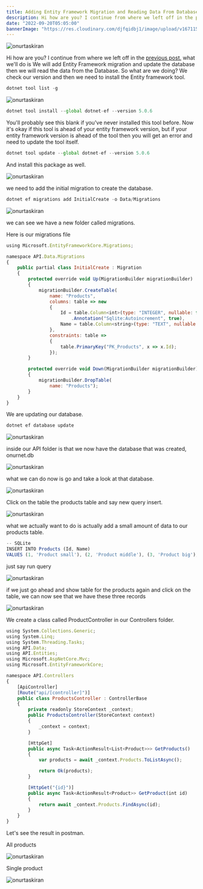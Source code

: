 ```yaml
---
title: Adding Entity Framework Migration and Reading Data From Database in Api
description: Hi how are you? I continue from where we left off in the previous post. what we'll do is We will add Entity Framework migration and update
date: "2022-09-20T05:05:00"
bannerImage: "https://res.cloudinary.com/djfqidbj1/image/upload/v1671158214/fdjaa8fpnoi4uhpnkico.jpg"
---
```


<img className="w-full rounded-xl" src="https://res.cloudinary.com/djfqidbj1/image/upload/v1671158214/fdjaa8fpnoi4uhpnkico.jpg" alt="onurtaskiran" />

Hi how are you? I continue from where we left off in the <a href="/posts/setting-up-entity-framework-and-adding-a-connection-string">previous post.</a> what we'll do is We will add Entity Framework migration and update the database then we will read the data from the Database. So what are we doing?  We check our version and then we need to install the Entity framework tool.

```javascript
dotnet tool list -g
```
<img className="w-full " src="https://res.cloudinary.com/djfqidbj1/image/upload/v1704652374/x8ue1txhnisjvsc0zsiu.jpg" alt="onurtaskiran" />

```javascript
dotnet tool install --global dotnet-ef --version 5.0.6
```
You'll probably see this blank if you've never installed this tool before. Now it's okay if this tool is ahead of your entity framework version, but if your entity framework version is ahead of the tool then you will get an error and need to update the tool itself.

```javascript
dotnet tool update --global dotnet-ef --version 5.0.6 
```

And install this package as well.

<img className="w-full " src="https://res.cloudinary.com/djfqidbj1/image/upload/v1704652374/vxqzmt7odhtaawxij12x.jpg" alt="onurtaskiran" />

we need to add the initial migration to create the database.

```javascript
dotnet ef migrations add InitialCreate -o Data/Migrations
```
<img className="w-full " src="https://res.cloudinary.com/djfqidbj1/image/upload/v1704652373/k55rkli8faac9aoshm7m.jpg" alt="onurtaskiran" />

we can see we have a new folder called migrations.

Here is our migrations file

```javascript
using Microsoft.EntityFrameworkCore.Migrations;

namespace API.Data.Migrations
{
    public partial class InitialCreate : Migration
    {
        protected override void Up(MigrationBuilder migrationBuilder)
        {
            migrationBuilder.CreateTable(
                name: "Products",
                columns: table => new
                {
                    Id = table.Column<int>(type: "INTEGER", nullable: false)
                        .Annotation("Sqlite:Autoincrement", true),
                    Name = table.Column<string>(type: "TEXT", nullable: true)
                },
                constraints: table =>
                {
                    table.PrimaryKey("PK_Products", x => x.Id);
                });
        }

        protected override void Down(MigrationBuilder migrationBuilder)
        {
            migrationBuilder.DropTable(
                name: "Products");
        }
    }
}
```

We are updating our database.

```javascript
dotnet ef database update
```

<img className="w-full " src="https://res.cloudinary.com/djfqidbj1/image/upload/v1704652373/rb2dodpg1yrpo8yycdhm.jpg" alt="onurtaskiran" />

inside our API folder is that we now have the database that was created, onurnet.db

<img className="w-full " src="https://res.cloudinary.com/djfqidbj1/image/upload/v1704652374/ahdkhg9u2omec2omaggg.jpg" alt="onurtaskiran" />


what we can do now is go and take a look at that database.

<img className="w-full " src="https://res.cloudinary.com/djfqidbj1/image/upload/v1704652374/aizfiabt5c24z8vt6ynw.jpg" alt="onurtaskiran" />


Click on the table the products table and say new query insert.

<img className="w-full " src="https://res.cloudinary.com/djfqidbj1/image/upload/v1704652373/q2q15ocszqij74ijxbed.jpg" alt="onurtaskiran" />


what we actually want to do is actually add a small amount of data to our products table.

```javascript
-- SQLite
INSERT INTO Products (Id, Name)
VALUES (1, 'Product small'), (2, 'Product middle'), (3, 'Product big');
```

just say run query

<img className="w-full " src="https://res.cloudinary.com/djfqidbj1/image/upload/v1704652374/ua2yajujmqon0wl9wmys.jpg" alt="onurtaskiran" />


if we just go ahead and show table for the products again and click on the table, we can now see that we have these three records

<img className="w-full " src="https://res.cloudinary.com/djfqidbj1/image/upload/v1704652374/g0qdutjlcsfztmesxxbk.jpg" alt="onurtaskiran" />

We create a class called ProductController in our Controllers folder.

```javascript
using System.Collections.Generic;
using System.Linq;
using System.Threading.Tasks;
using API.Data;
using API.Entities;
using Microsoft.AspNetCore.Mvc;
using Microsoft.EntityFrameworkCore;

namespace API.Controllers
{
    [ApiController]
    [Route("api/[controller]")]
    public class ProductsController : ControllerBase
    {
        private readonly StoreContext _context;
        public ProductsController(StoreContext context)
        {
            _context = context;
        }

        [HttpGet]
        public async Task<ActionResult<List<Product>>> GetProducts()
        {
            var products = await _context.Products.ToListAsync();

            return Ok(products);    
        }

        [HttpGet("{id}")]
        public async Task<ActionResult<Product>> GetProduct(int id)
        {
            return await _context.Products.FindAsync(id);
        }
    }
}
```

Let's see the result in postman.

All products

<img className="w-full " src="https://res.cloudinary.com/djfqidbj1/image/upload/v1704652374/miusexebhkaxu6htksen.jpg" alt="onurtaskiran" />

Single product

<img className="w-full " src="https://res.cloudinary.com/djfqidbj1/image/upload/v1704652374/zh7x2e4enk0y5dbwnt2w.jpg" alt="onurtaskiran" />
